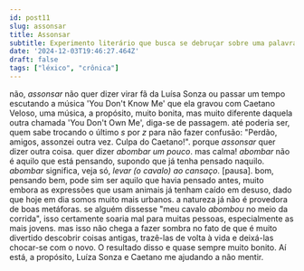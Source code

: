 ```yaml
---
id: post11
slug: assonsar
title: Assonsar
subtitle: Experimento literário que busca se debruçar sobre uma palavra e extrair dela uma crônica (ruim que seja) a partir do seu significado.
date: '2024-12-03T19:46:27.464Z'
draft: false
tags: ["léxico", "crônica"]
---
```

não, _assonsar_ não quer dizer virar fã da Luísa Sonza ou
passar um tempo escutando a música 'You Don't Know Me'
que ela gravou com Caetano Veloso, uma música,
a propósito, muito bonita, mas muito diferente daquela outra
chamada 'You Don't Own Me', diga-se de passagem. 
até poderia ser, quem sabe trocando o último _s_ por _z_
para não fazer confusão: "Perdão, amigos, assonzei
outra vez. Culpa do Caetano!". porque 
_assonsar_ quer dizer outra coisa. 
quer dizer _abombar um pouco_. mas calma!
_abombar_ não é aquilo que está pensando, 
supondo que já tenha pensado naquilo.
_abombar_ significa, veja só, _levar (o cavalo) ao cansaço_. [pausa].
bom, pensando bem, pode sim ser aquilo que havia pensado antes, 
muito embora as expressões que usam animais já tenham caído em desuso, dado que
hoje em dia somos muito mais urbanos. a natureza já não é 
provedora de boas metáforas. se alguém dissesse 
"meu cavalo _abombou_ no meio da corrida", 
isso certamente soaria mal para muitas pessoas, especialmente as mais jovens.
mas isso não chega a fazer sombra no fato de que 
é muito divertido descobrir coisas antigas, trazê-las de volta
à vida e deixá-las chocar-se com o novo. O resultado disso e quase sempre
muito bonito. Aí está, a propósito, Luíza Sonza e Caetano me ajudando a não mentir.

